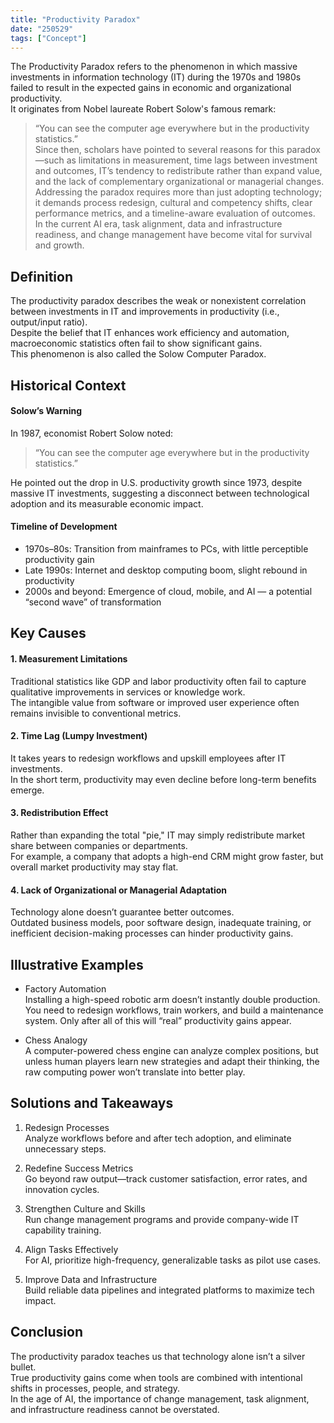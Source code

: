 ```yaml
---
title: "Productivity Paradox"
date: "250529"
tags: ["Concept"]
---
```


The Productivity Paradox refers to the phenomenon in which massive investments in information technology (IT) during the 1970s and 1980s failed to result in the expected gains in economic and organizational productivity.  
It originates from Nobel laureate Robert Solow's famous remark:

> “You can see the computer age everywhere but in the productivity statistics.”  
> Since then, scholars have pointed to several reasons for this paradox—such as limitations in measurement, time lags between investment and outcomes, IT’s tendency to redistribute rather than expand value, and the lack of complementary organizational or managerial changes.  
> Addressing the paradox requires more than just adopting technology; it demands process redesign, cultural and competency shifts, clear performance metrics, and a timeline-aware evaluation of outcomes.  
> In the current AI era, task alignment, data and infrastructure readiness, and change management have become vital for survival and growth.

## Definition

The productivity paradox describes the weak or nonexistent correlation between investments in IT and improvements in productivity (i.e., output/input ratio).  
Despite the belief that IT enhances work efficiency and automation, macroeconomic statistics often fail to show significant gains.  
This phenomenon is also called the Solow Computer Paradox.

## Historical Context

#### Solow’s Warning

In 1987, economist Robert Solow noted:

> “You can see the computer age everywhere but in the productivity statistics.”

He pointed out the drop in U.S. productivity growth since 1973, despite massive IT investments, suggesting a disconnect between technological adoption and its measurable economic impact.

#### Timeline of Development

- 1970s–80s: Transition from mainframes to PCs, with little perceptible productivity gain
- Late 1990s: Internet and desktop computing boom, slight rebound in productivity
- 2000s and beyond: Emergence of cloud, mobile, and AI — a potential “second wave” of transformation

## Key Causes

#### 1. Measurement Limitations

Traditional statistics like GDP and labor productivity often fail to capture qualitative improvements in services or knowledge work.  
The intangible value from software or improved user experience often remains invisible to conventional metrics.

#### 2. Time Lag (Lumpy Investment)

It takes years to redesign workflows and upskill employees after IT investments.  
In the short term, productivity may even decline before long-term benefits emerge.

#### 3. Redistribution Effect

Rather than expanding the total "pie," IT may simply redistribute market share between companies or departments.  
For example, a company that adopts a high-end CRM might grow faster, but overall market productivity may stay flat.

#### 4. Lack of Organizational or Managerial Adaptation

Technology alone doesn’t guarantee better outcomes.  
Outdated business models, poor software design, inadequate training, or inefficient decision-making processes can hinder productivity gains.

## Illustrative Examples

- Factory Automation  
  Installing a high-speed robotic arm doesn’t instantly double production.  
  You need to redesign workflows, train workers, and build a maintenance system. Only after all of this will “real” productivity gains appear.

- Chess Analogy  
  A computer-powered chess engine can analyze complex positions, but unless human players learn new strategies and adapt their thinking, the raw computing power won’t translate into better play.

## Solutions and Takeaways

1. Redesign Processes  
   Analyze workflows before and after tech adoption, and eliminate unnecessary steps.

2. Redefine Success Metrics  
   Go beyond raw output—track customer satisfaction, error rates, and innovation cycles.

3. Strengthen Culture and Skills  
   Run change management programs and provide company-wide IT capability training.

4. Align Tasks Effectively  
   For AI, prioritize high-frequency, generalizable tasks as pilot use cases.

5. Improve Data and Infrastructure  
   Build reliable data pipelines and integrated platforms to maximize tech impact.

## Conclusion

The productivity paradox teaches us that technology alone isn’t a silver bullet.  
True productivity gains come when tools are combined with intentional shifts in processes, people, and strategy.  
In the age of AI, the importance of change management, task alignment, and infrastructure readiness cannot be overstated.
